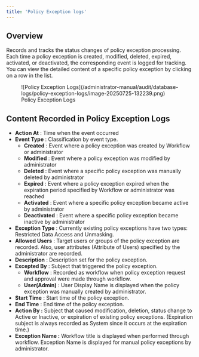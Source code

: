 ```yaml
---
title: 'Policy Exception logs'
---
```


## Overview

Records and tracks the status changes of policy exception processing. Each time a policy exception is created, modified, deleted, expired, activated, or deactivated, the corresponding event is logged for tracking. You can view the detailed content of a specific policy exception by clicking on a row in the list.

<figure data-layout="center" data-align="center">
![Policy Exception Logs](/administrator-manual/audit/database-logs/policy-exception-logs/image-20250725-132239.png)
<figcaption>
Policy Exception Logs
</figcaption>
</figure>


## Content Recorded in Policy Exception Logs

*  **Action At** : Time when the event occurred
*  **Event Type**  : Classification by event type. 
    *  **Created**  : Event where a policy exception was created by Workflow or administrator
    *  **Modified** : Event where a policy exception was modified by administrator
    *  **Deleted**  : Event where a specific policy exception was manually deleted by administrator
    *  **Expired**  : Event where a policy exception expired when the expiration period specified by Workflow or administrator was reached
    *  **Activated**  : Event where a specific policy exception became active by administrator
    *  **Deactivated**  : Event where a specific policy exception became inactive by administrator 
*  **Exception Type**  : Currently existing policy exceptions have two types: Restricted Data Access and Unmasking.
*  **Allowed Users**  : Target users or groups of the policy exception are recorded. Also, user attributes (Attribute of Users) specified by the administrator are recorded.
*  **Description** : Description set for the policy exception.
*  **Excepted By**  : Subject that triggered the policy exception. 
    *  **Workflow**  : Recorded as workflow when policy exception request and approval were made through workflow.
    *  **User(Admin)**  : User Display Name is displayed when the policy exception was manually created by administrator. 
*  **Start Time** : Start time of the policy exception.
*  **End Time**  : End time of the policy exception.
*  **Action By :** Subject that caused modification, deletion, status change to Active or Inactive, or expiration of existing policy exceptions. (Expiration subject is always recorded as System since it occurs at the expiration time.)
*  **Exception Name :** Workflow title is displayed when performed through workflow. Exception Name is displayed for manual policy exceptions by administrator.


